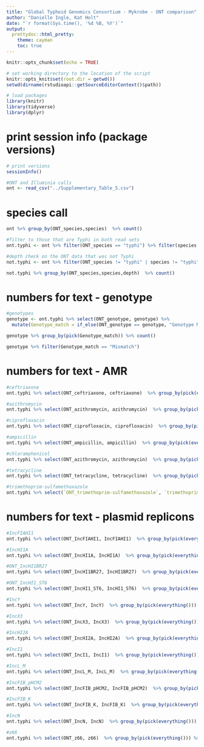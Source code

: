 ```yaml
---
title: "Global Typhoid Genomics Consortium - Mykrobe - ONT comparison"
author: "Danielle Ingle, Kat Holt"
date: "`r format(Sys.time(), '%d %B, %Y')`"
output: 
  prettydoc::html_pretty:
    theme: cayman
    toc: true
---
```




```r
knitr::opts_chunk$set(echo = TRUE)

# set working directory to the location of the script
knitr::opts_knit$set(root.dir = getwd())
setwd(dirname(rstudioapi::getSourceEditorContext()$path))

# load packages
library(knitr)
library(tidyverse)
library(dplyr)

```

# print session info (package versions)
```r

# print versions
sessionInfo()

```


```r

#ONT and Illuminia calls
ont <- read_csv("../Supplementary_Table_5.csv")

```

# species call
```r

ont %>% group_by(ONT_species,species)  %>% count()

#filter to those that are Typhi in both read sets
ont.typhi <- ont %>% filter(ONT_species == "typhi") %>% filter(species == "typhi")

#depth check on the ONT data that was not Typhi
not.typhi <- ont %>% filter(ONT_species != "typhi" | species != "typhi")

not.typhi %>% group_by(ONT_species,species,depth)  %>% count()


```
# numbers for text - genotype
```r
#genotypes
genotype <- ont.typhi %>% select(ONT_genotype, genotype) %>%  
  mutate(Genotype_match = if_else(ONT_genotype == genotype, "Genotype Match", "Mismatch")) 

genotype %>% group_by(pick(Genotype_match)) %>% count()

genotype %>% filter(Genotype_match == "Mismatch")
```
# numbers for text - AMR
```r
#ceftriaxone
ont.typhi %>% select(ONT_ceftriaxone, ceftriaxone)  %>% group_by(pick(everything())) %>% count()

#azithromycin
ont.typhi %>% select(ONT_azithromycin, azithromycin)  %>% group_by(pick(everything())) %>% count()

#ciprofloxacin
ont.typhi %>% select(ONT_ciprofloxacin, ciprofloxacin)  %>% group_by(pick(everything())) %>% count()

#ampicillin
ont.typhi %>% select(ONT_ampicillin, ampicillin)  %>% group_by(pick(everything())) %>% count()

#chloramphenicol
ont.typhi %>% select(ONT_azithromycin, azithromycin)  %>% group_by(pick(everything())) %>% count()

#tetracycline
ont.typhi %>% select(ONT_tetracycline, tetracycline)  %>% group_by(pick(everything())) %>% count()

#trimethoprim-sulfamethoxazole
ont.typhi %>% select(`ONT_trimethoprim-sulfamethoxazole`, `trimethoprim-sulfamethoxazole`)  %>% group_by(pick(everything())) %>% count()


```

# numbers for text - plasmid replicons
```r

#IncFIAHI1 
ont.typhi %>% select(ONT_IncFIAHI1, IncFIAHI1)  %>% group_by(pick(everything())) %>% count()

#IncHI1A
ont.typhi %>% select(ONT_IncHI1A, IncHI1A)  %>% group_by(pick(everything())) %>% count()

#ONT_IncHI1BR27
ont.typhi %>% select(ONT_IncHI1BR27, IncHI1BR27)  %>% group_by(pick(everything())) %>% count()

#ONT_IncHI1_ST6 
ont.typhi %>% select(ONT_IncHI1_ST6, IncHI1_ST6)  %>% group_by(pick(everything())) %>% count()

#IncY
ont.typhi %>% select(ONT_IncY, IncY)  %>% group_by(pick(everything())) %>% count()

#IncX3
ont.typhi %>% select(ONT_IncX3, IncX3)  %>% group_by(pick(everything())) %>% count()

#IncHI2A 
ont.typhi %>% select(ONT_IncHI2A, IncHI2A)  %>% group_by(pick(everything())) %>% count()

#IncI1
ont.typhi %>% select(ONT_IncI1, IncI1)  %>% group_by(pick(everything())) %>% count()

#IncL_M
ont.typhi %>% select(ONT_IncL_M, IncL_M)  %>% group_by(pick(everything())) %>% count()

#IncFIB_pHCM2
ont.typhi %>% select(ONT_IncFIB_pHCM2, IncFIB_pHCM2)  %>% group_by(pick(everything())) %>% count()

#IncFIB_K
ont.typhi %>% select(ONT_IncFIB_K, IncFIB_K)  %>% group_by(pick(everything())) %>% count()

#IncN 
ont.typhi %>% select(ONT_IncN, IncN)  %>% group_by(pick(everything())) %>% count()

#z66
ont.typhi %>% select(ONT_z66, z66)  %>% group_by(pick(everything())) %>% count()

```
